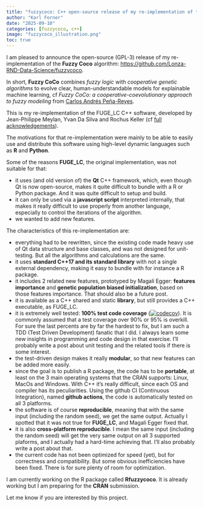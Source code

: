 ```yaml
---
title: "fuzzycoco: C++ open-source release of my re-implementation of the Fuzzy Coco algorithm "
author: "Karl Forner"
date: "2025-09-10"
categories: [fuzzycoco, c++]
image: "fuzzycoco_illustration.png"
toc: true
---
```



I am pleased to announce the open-source (GPL-3) release of my re-implementation of the **Fuzzy Coco** algorithm: 
[https://github.com/Lonza-RND-Data-Science/fuzzycoco](https://github.com/Lonza-RND-Data-Science/fuzzycoco).

In short, **Fuzzy CoCo** combines *fuzzy logic* with *cooperative genetic algorithms* to evolve clear, human-understandable models for explainable machine learning, cf *Fuzzy CoCo: a cooperative-coevolutionary approach to fuzzy modeling* from [Carlos Andrés Peña-Reyes](https://orcid.org/0000-0002-2113-6498). 


This is my re-implementation of the FUGE_LC C++ software, developed by Jean-Philippe Meylan, Yvan Da Silva and Rochus Keller
 (cf [full acknowledgements](https://github.com/Lonza-RND-Data-Science/fuzzycoco/blob/main/README.md#acknowledgements)).

The motivations for that re-implementation were mainly to be able to easily use and distribute this software using high-level
dynamic languages such as **R** and **Python**.

Some of the reasons **FUGE_LC**, the original implementation,  was not suitable for that:

  - it uses (and old version of) the **Qt** C++ framework, which, even though Qt is now open-source, makes it quite difficult
  to bundle with a R or Python package. And it was quite difficult to setup and build.
  - it can only be used via a **javascript script** interpreted internally, that makes it really difficult to use properly
  from another language, especially to control the iterations of the algorithm.
  - we wanted to add new features.

The characteristics of this re-implementation are:

  - everything had to be rewritten, since the existing code made heavy use of Qt data structure and base classes, and 
  was not designed for unit-testing. But all the algorithms and calculations are the same.
  - it uses **standard C++17 and its standard library** with not a single external dependency, making it easy to bundle with 
  for instance a R package.
  - it includes 2 related new features, prototyped by Magali Egger: **features importance** and 
   **genetic population biased initialization**, based on those features importance. That should also be a future post. 
  - it is available as a C++ shared and static **library**, but still provides a C++ executable, as FUGE_LC.
  - it is extremely well tested: **100% test code coverage** ([![codecov](https://codecov.io/github/Lonza-RND-Data-Science/fuzzycoco/graph/badge.svg?token=UMCPQXVXQA)](https://codecov.io/github/Lonza-RND-Data-Science/fuzzycoco)). It is commonly assumed that a test coverage over 90% or 95% is overkill. For sure the last percents are by far the hardest to fix, but I am such a TDD (Test Driven Development)
  fanatic that I did. I always learn some new insights in programming and code design in that exercise. I'll probably write a post about 
  unit testing and the related tools if there is some interest.
  - the test-driven design makes it really **modular**, so that new features can be added more easily.
  - since the goal is to publish a R package, the code has to be **portable**, at least on the 3 main operating systems that the 
  CRAN supports: Linux, MacOs and Windows. With C++ it's really difficult, since each OS and compiler has its peculiarities.
  Using the github CI (Continuous Integration), named **github actions**, the code is automatically tested on all 3 platforms.
  - the software is of course **reproducible**, meaning that with the same input (including the random seed), we get the same output.
  Actually I spotted that it was not true for **FUGE_LC**, and Magali Egger fixed that. 
  - it is also **cross-platform reproducible**. I mean the same input (including the random seed) will get the very same output
  on all 3 supported plaforms, and I actually had a hard-time achieving that. I'll also probably write a post about that.
  - the current code has not been optimized for speed (yet), but for correctness and compatibility. But some obvious inefficiencies have been fixed. There is for sure plenty  of room for optimization. 

I am currently working on the R package called **Rfuzzycoco**. It is already working but I am preparing for the **CRAN**
submission.

Let me know if you are interested by this project.




